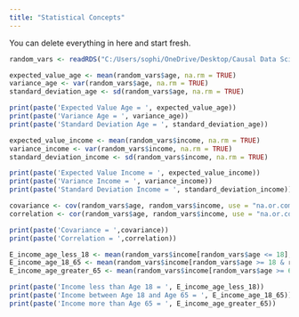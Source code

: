 ```yaml
---
title: "Statistical Concepts"
---
```


::: callout-note
You can delete everything in here and start fresh.
:::

```r


random_vars <- readRDS("C:/Users/sophi/OneDrive/Desktop/Causal Data Science for Business Analytics 2023/gitclone/cdsba-swynona/assets/Causal_Data_Science_Data/random_vars.rds")

expected_value_age <- mean(random_vars$age, na.rm = TRUE)
variance_age <- var(random_vars$age, na.rm = TRUE)
standard_deviation_age <- sd(random_vars$age, na.rm = TRUE)

print(paste('Expected Value Age = ', expected_value_age))
print(paste('Variance Age = ', variance_age))
print(paste('Standard Deviation Age = ', standard_deviation_age))

expected_value_income <- mean(random_vars$income, na.rm = TRUE)
variance_income <- var(random_vars$income, na.rm = TRUE)
standard_deviation_income <- sd(random_vars$income, na.rm = TRUE)

print(paste('Expected Value Income = ', expected_value_income))
print(paste('Variance Income = ', variance_income))
print(paste('Standard Deviation Income = ', standard_deviation_income))

covariance <- cov(random_vars$age, random_vars$income, use = "na.or.complete")
correlation <- cor(random_vars$age, random_vars$income, use = "na.or.complete")

print(paste('Covariance = ',covariance))
print(paste('Correlation = ',correlation))

E_income_age_less_18 <- mean(random_vars$income[random_vars$age <= 18], na.rm = TRUE)
E_income_age_18_65 <- mean(random_vars$income[random_vars$age >= 18 & random_vars$age <= 65], na.rm = TRUE)
E_income_age_greater_65 <- mean(random_vars$income[random_vars$age >= 65], na.rm = TRUE)

print(paste('Income less than Age 18 = ', E_income_age_less_18))
print(paste('Income between Age 18 and Age 65 = ', E_income_age_18_65))
print(paste('Income more than Age 65 = ', E_income_age_greater_65))


```